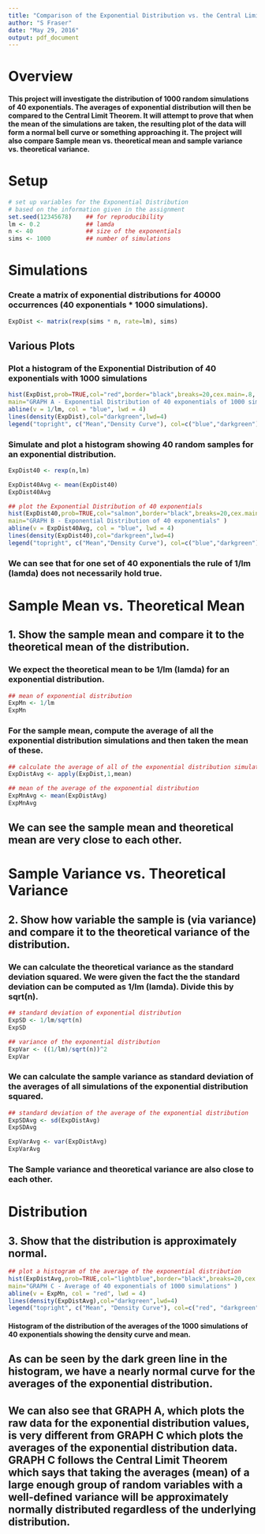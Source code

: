 ---
title: "Comparison of the Exponential Distribution vs. the Central Limit Theorem"
author: "S Fraser"
date: "May 29, 2016"
output: pdf_document
---

# **Overview** #
####   This project will investigate the distribution of 1000 random simulations of 40 exponentials. The averages of exponential distribution will then be compared to the Central Limit Theorem. It will attempt to prove that when the mean of the simulations are taken, the resulting plot of the data will form a normal bell curve or something approaching it. The project will also compare Sample mean vs. theoretical mean and sample variance vs. theoretical variance. ####


# **Setup** #


```{r,warning=FALSE}
# set up variables for the Exponential Distribution 
# based on the information given in the assignment
set.seed(12345678)    ## for reproducibility
lm <- 0.2             ## lamda
n <- 40               ## size of the exponentials
sims <- 1000          ## number of simulations
```


# **Simulations** #  


### Create a matrix of exponential distributions for 40000 occurrences (40 exponentials * 1000 simulations). ###


```{r}
ExpDist <- matrix(rexp(sims * n, rate=lm), sims)
```


## **Various Plots** ##


### Plot a histogram of the Exponential Distribution of 40 exponentials with 1000 simulations ###


```{r}
hist(ExpDist,prob=TRUE,col="red",border="black",breaks=20,cex.main=.8,
main="GRAPH A - Exponential Distribution of 40 exponentials of 1000 simulations" )
abline(v = 1/lm, col = "blue", lwd = 4)
lines(density(ExpDist),col="darkgreen",lwd=4)
legend("topright", c("Mean","Density Curve"), col=c("blue","darkgreen"), lwd=10)
```


### Simulate and plot a histogram showing 40 random samples for an exponential distribution. ###


```{r}
ExpDist40 <- rexp(n,lm)

ExpDist40Avg <- mean(ExpDist40)
ExpDist40Avg

## plot the Exponential Distribution of 40 exponentials 
hist(ExpDist40,prob=TRUE,col="salmon",border="black",breaks=20,cex.main=.8,
main="GRAPH B - Exponential Distribution of 40 exponentials" )
abline(v = ExpDist40Avg, col = "blue", lwd = 4)
lines(density(ExpDist40),col="darkgreen",lwd=4)
legend("topright", c("Mean","Density Curve"), col=c("blue","darkgreen"), lwd=10)
```


### We can see that for one set of 40 exponentials the rule of 1/lm (lamda) does not necessarily hold true. ###


# **Sample Mean vs. Theoretical Mean** #


## **1. Show the sample mean and compare it to the theoretical mean of the distribution.** ##

### We expect the theoretical mean to be 1/lm (lamda) for an exponential distribution. ###

```{r}
## mean of exponential distribution
ExpMn <- 1/lm         
ExpMn
```


### For the sample mean, compute the average of all the exponential distribution simulations and then taken the mean of these. ###


```{r}
## calculate the average of all of the exponential distribution simulations
ExpDistAvg <- apply(ExpDist,1,mean)

## mean of the average of the exponential distribution
ExpMnAvg <- mean(ExpDistAvg)         
ExpMnAvg
```


## **We can see the sample mean and theoretical mean are very close to each other.** ##



# **Sample Variance vs. Theoretical Variance** #


## **2. Show how variable the sample is (via variance) and compare it to the theoretical variance of the distribution.** ##


### We can calculate the theoretical variance as the standard deviation squared.  We were given the fact the the standard deviation can be computed as 1/lm (lamda). Divide this by sqrt(n). ###


```{r}
## standard deviation of exponential distribution
ExpSD <- 1/lm/sqrt(n)         
ExpSD

## variance of the exponential distribution
ExpVar <- ((1/lm)/sqrt(n))^2
ExpVar
```


### We can calculate the sample variance as standard deviation of the averages of all simulations of the exponential distribution squared. ###


```{r}
## standard deviation of the average of the exponential distribution
ExpSDAvg <- sd(ExpDistAvg)         
ExpSDAvg

ExpVarAvg <- var(ExpDistAvg)
ExpVarAvg
```

### The Sample variance and theoretical variance are also close to each other. ###



#  **Distribution** #


## **3. Show that the distribution is approximately normal.** ##


```{r}
## plot a histogram of the average of the exponential distribution
hist(ExpDistAvg,prob=TRUE,col="lightblue",border="black",breaks=20,cex.main=.8,
main="GRAPH C - Average of 40 exponentials of 1000 simulations" )
abline(v = ExpMn, col = "red", lwd = 4)
lines(density(ExpDistAvg),col="darkgreen",lwd=4)
legend("topright", c("Mean", "Density Curve"), col=c("red", "darkgreen"), lwd=10)

```


#### Histogram of the distribution of the averages of the 1000 simulations of 40 exponentials showing the density curve and mean.####


## **As can be seen by the dark green line in the histogram, we have a nearly normal curve for the averages of the exponential distribution.** ##

## We can also see that GRAPH A, which plots the raw data for the exponential distribution values, is very different from GRAPH C which plots the averages of the exponential distribution data.  GRAPH C follows the Central Limit Theorem which says that taking the averages (mean) of a large enough group of random variables with a well-defined variance will be approximately normally distributed regardless of the underlying distribution. ##